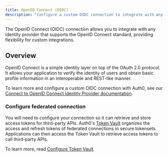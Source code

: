 ```yaml
---
title: OpenID Connect (OIDC)
description: "Configure a custom OIDC connection to integrate with any OpenID Connect-compliant identity provider."
---
```


The OpenID Connect (OIDC) connection allows you to integrate with any identity provider that supports the OpenID Connect standard, providing flexibility for custom integrations.

## Overview

OpenID Connect is a simple identity layer on top of the OAuth 2.0 protocol. It allows your application to verify the identity of users and obtain basic profile information in an interoperable and REST-like manner.

To learn more and configure a custom OIDC connection with Auth0, see our [Connect to OpenID Connect Identity Provider documentation](https://auth0.com/docs/authenticate/identity-providers/enterprise-identity-providers/oidc).

### Configure federated connection

You will need to configure your connection so it can retrieve and store access tokens for third-party APIs. Auth0's [Token Vault](https://auth0.com/docs/secure/tokens/token-vault) organizes the access and refresh tokens of federated connections in secure tokensets. Applications can then access the Token Vault to retrieve access tokens to call third-party APIs.

To learn more, read [Configure Token Vault](https://auth0.com/docs/secure/tokens/token-vault/configure-token-vault).